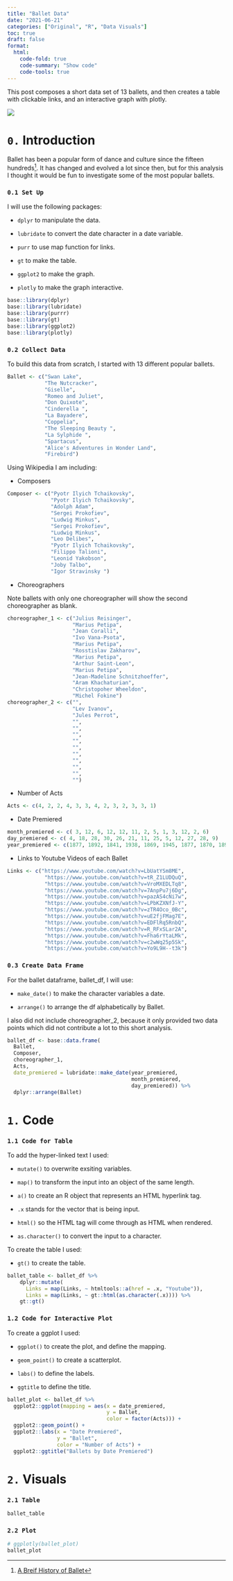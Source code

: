 ```yaml
---
title: "Ballet Data"
date: "2021-06-21"
categories: ["Original", "R", "Data Visuals"]
toc: true
draft: false
format: 
  html:
    code-fold: true
    code-summary: "Show code"
    code-tools: true
---
```


This post composes a short data set of 13 ballets, and then creates a table with clickable links, and an interactive graph with plotly.

![](images/clipboard-506839179.png)

# `0.` Introduction

Ballet has been a popular form of dance and culture since the fifteen hundreds[^1]. It has changed and evolved a lot since then, but for this analysis I thought it would be fun to investigate some of the most popular ballets.

[^1]: [A Breif History of Ballet](https://www.atlantaballet.com/resources/brief-history-of-ballet)

::: panel-tabset
### `0.1 Set Up`

I will use the following packages:

-   `dplyr` to manipulate the data.

-   `lubridate` to convert the date character in a date variable.

-   `purr` to use map function for links.

-   `gt` to make the table.

-   `ggplot2` to make the graph.

-   `plotly` to make the graph interactive.

```r
base::library(dplyr)
base::library(lubridate)
base::library(purrr)
base::library(gt) 
base::library(ggplot2)
base::library(plotly)
```

### `0.2 Collect Data`

To build this data from scratch, I started with 13 different popular ballets.

```r
Ballet <- c("Swan Lake", 
            "The Nutcracker", 
            "Giselle", 
            "Romeo and Juliet",  
            "Don Quixote", 
            "Cinderella ", 
            "La Bayadere", 
            "Coppelia", 
            "The Sleeping Beauty ", 
            "La Sylphide ", 
            "Spartacus", 
            "Alice's Adventures in Wonder Land",
            "Firebird")
```

Using Wikipedia I am including:

-   Composers

```r
Composer <- c("Pyotr Ilyich Tchaikovsky", 
              "Pyotr Ilyich Tchaikovsky",
              "Adolph Adam", 
              "Sergei Prokofiev",
              "Ludwig Minkus",
              "Sergei Prokofiev",
              "Ludwig Minkus",
              "Leo Delibes",
              "Pyotr Ilyich Tchaikovsky",
              "Filippo Talioni",
              "Leonid Yakobson",
              "Joby Talbo",
              "Igor Stravinsky ")
```

-   Choreographers

Note ballets with only one choreographer will show the second choreographer as blank.

```r
choreographer_1 <- c("Julius Reisinger",
                     "Marius Petipa", 
                     "Jean Coralli",
                     "Ivo Vana-Psota",
                     "Marius Petipa", 
                     "Rosstislav Zakharov",
                     "Marius Petipa",
                     "Arthur Saint-Leon",
                     "Marius Petipa",
                     "Jean-Madeline Schnitzhoeffer",
                     "Aram Khachaturian",
                     "Christopoher Wheeldon",
                     "Michel Fokine")
choreographer_2 <- c("",
                     "Lev Ivanov",
                     "Jules Perrot",
                     "",
                     "",
                     "",
                     "",
                     "",
                     "",
                     "",
                     "",
                     "",
                     "")
```

-   Number of Acts

```r
Acts <- c(4, 2, 2, 4, 3, 3, 4, 2, 3, 2, 3, 3, 1)
```

-   Date Premiered

```r
month_premiered <- c( 3, 12, 6, 12, 12, 11, 2, 5, 1, 3, 12, 2, 6)
day_premiered <- c( 4, 18, 28, 30, 26, 21, 11, 25, 5, 12, 27, 28, 9)
year_premiered <- c(1877, 1892, 1841, 1938, 1869, 1945, 1877, 1870, 1890, 1832, 1956, 2011, 1910)
```

-   Links to Youtube Videos of each Ballet

```r
Links <- c("https://www.youtube.com/watch?v=LbUatYSm8ME", 
            "https://www.youtube.com/watch?v=tR_Z1LUDQuQ", 
            "https://www.youtube.com/watch?v=VroMXEDLTq8", 
            "https://www.youtube.com/watch?v=7AnpPu7j6Dg",  
            "https://www.youtube.com/watch?v=pazAS4cNi7w", 
            "https://www.youtube.com/watch?v=LPbKZXNfJ-Y", 
            "https://www.youtube.com/watch?v=zTR4Oco_0Bc", 
            "https://www.youtube.com/watch?v=uE2fjFMag7E", 
            "https://www.youtube.com/watch?v=EDFlRq5RnbQ", 
            "https://www.youtube.com/watch?v=R_RFxSLar2A", 
            "https://www.youtube.com/watch?v=Fha6rYtaLMk", 
            "https://www.youtube.com/watch?v=c2wWq25p5Sk",
            "https://www.youtube.com/watch?v=Yo9L9H--t3k")
```

### `0.3 Create Data Frame`

For the ballet dataframe, ballet_df, I will use:

-   `make_date()` to make the character variables a date.

-   `arrange()` to arrange the df alphabetically by Ballet.

I also did not include choreographer_2, because it only provided two data points which did not contribute a lot to this short analysis.

```r
ballet_df <- base::data.frame(
  Ballet,
  Composer,
  choreographer_1,
  Acts,
  date_premiered = lubridate::make_date(year_premiered,
                                        month_premiered,
                                        day_premiered)) %>%
  dplyr::arrange(Ballet)
```
:::

# `1.` Code

::: panel-tabset
### `1.1 Code for Table`

To add the hyper-linked text I used:

-   `mutate()` to overwrite exsiting variables.

-   `map()` to transform the input into an object of the same length.

-   `a()` to create an R object that represents an HTML hyperlink tag.

-   `.x` stands for the vector that is being input.

-   `html()` so the HTML tag will come through as HTML when rendered.

-   `as.character()` to convert the input to a character.

To create the table I used:

-   `gt()` to create the table.

```r
ballet_table <- ballet_df %>%
    dplyr::mutate(
      Links = map(Links, ~ htmltools::a(href = .x, "Youtube")),
      Links = map(Links, ~ gt::html(as.character(.x)))) %>%
    gt::gt()
```

### `1.2 Code for Interactive Plot`

To create a ggplot I used:

-   `ggplot()` to create the plot, and define the mapping.

-   `geom_point()` to create a scatterplot.

-   `labs()` to define the labels.

-   `ggtitle` to define the title.

```r
ballet_plot <- ballet_df %>%
  ggplot2::ggplot(mapping = aes(x = date_premiered, 
                                y = Ballet, 
                                color = factor(Acts))) +
  ggplot2::geom_point() +
  ggplot2::labs(x = "Date Premiered", 
                y = "Ballet", 
                color = "Number of Acts") +
  ggplot2::ggtitle("Ballets by Date Premiered")
```
:::

# `2.` Visuals

::: panel-tabset
### `2.1 Table`

```r
ballet_table
```

### `2.2 Plot`

```r
# ggplotly(ballet_plot)
ballet_plot
```
:::
